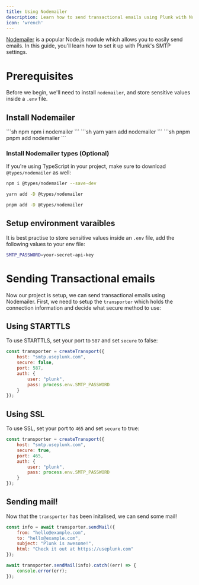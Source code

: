 ```yaml
---
title: Using Nodemailer
description: Learn how to send transactional emails using Plunk with Nodemailer
icon: 'wrench'
---
```


[Nodemailer](https://nodemailer.com/) is a popular Node.js module which allows you to easily send emails. In this guide, you'll learn how to set it up with Plunk's SMTP settings.

# Prerequisites
Before we begin, we'll need to install `nodemailer`, and store sensitive values inside a `.env` file.

## Install Nodemailer
<CodeGroup>
```sh npm
npm i nodemailer
```
```sh yarn
yarn add nodemailer
```
```sh pnpm
pnpm add nodemailer
```
</CodeGroup>

### Install Nodemailer types (Optional)

If you're using TypeScript in your project, make sure to download `@types/nodemailer` as well:
<CodeGroup>
```sh npm
npm i @types/nodemailer --save-dev
```
```sh yarn
yarn add -D @types/nodemailer
```
```sh pnpm
pnpm add -D @types/nodemailer
```
</CodeGroup>

## Setup environment varaibles

It is best practise to store sensitive values inside an `.env` file, add the following values to your env file:
```sh .env
SMTP_PASSWORD=your-secret-api-key
```

# Sending Transactional emails
Now our project is setup, we can send transactional emails using Nodemailer. First, we need to setup the `transporter` which holds the connection information and decide what secure method to use:

## Using STARTTLS
To use STARTTLS, set your port to `587` and set `secure` to false:

```js
const transporter = createTransport({
	host: "smtp.useplunk.com",
	secure: false,
	port: 587,
	auth: {
		user: "plunk",
		pass: process.env.SMTP_PASSWORD
	}
});
```

## Using SSL
To use SSL, set your port to `465` and set `secure` to true:

```js
const transporter = createTransport({
	host: "smtp.useplunk.com",
	secure: true,
	port: 465,
	auth: {
		user: "plunk",
		pass: process.env.SMTP_PASSWORD
	}
});
```

## Sending mail!
Now that the `transporter` has been initalised, we can send some mail!

```js
const info = await transporter.sendMail({
	from: "hello@example.com",
	to: "hello@example.com",
	subject: "Plunk is awesome!",
	html: "Check it out at https://useplunk.com"
});

await transporter.sendMail(info).catch((err) => {
	console.error(err);
});
```